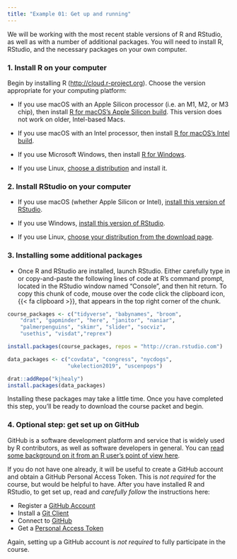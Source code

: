 ```yaml
---
title: "Example 01: Get up and running"
---
```


We will be working with the most recent stable versions of R and RStudio, as well as with a number of additional packages. You will need to install R, RStudio, and the necessary packages on your own computer.

### 1. Install R on your computer

Begin by installing R (<http://cloud.r-project.org>). Choose the version appropriate for your computing platform: 


- If you use macOS with an Apple Silicon processor (i.e. an M1, M2, or M3 chip), then install [R for macOS's Apple Silicon build](https://cran.r-project.org/bin/macosx/big-sur-arm64/base/R-4.3.2-arm64.pkg). This version does not work on older, Intel-based Macs.

- If you use macOS with an Intel processor, then install [R for macOS's Intel build](https://cran.r-project.org/bin/macosx/big-sur-x86_64/base/R-4.3.2-x86_64.pkg). 

- If you use Microsoft Windows, then install [R for Windows](https://cran.r-project.org/bin/windows/base/R-4.3.2-win.exe).

- If you use Linux, [choose a distribution](https://cloud.r-project.org/bin/linux/) and install it.

### 2. Install RStudio on your computer

- If you use macOS (whether Apple Silicon or Intel), [install this version of RStudio](https://download1.rstudio.org/electron/macos/RStudio-2023.12.0-369.dmg).

- If you use Windows, [install this version of RStudio](https://download1.rstudio.org/electron/windows/RStudio-2023.12.0-369.exe).

- If you use Linux, [choose your distribution from the download page](https://posit.co/download/rstudio-desktop/).

### 3. Installing some additional packages

- Once R and RStudio are installed, launch RStudio. Either carefully type in or copy-and-paste the following lines of code at R’s command prompt, located in the RStudio window named “Console”, and then hit return. To copy this chunk of code, mouse over the code click the clipboard icon, {{< fa clipboard >}}, that appears in the top right corner of the chunk.


```r

course_packages <- c("tidyverse", "babynames", "broom",
    "drat", "gapminder", "here", "janitor", "naniar", 
    "palmerpenguins", "skimr", "slider", "socviz",
    "usethis", "visdat","reprex")

install.packages(course_packages, repos = "http://cran.rstudio.com")

data_packages <- c("covdata", "congress", "nycdogs", 
                   "ukelection2019", "uscenpops")

drat::addRepo("kjhealy")
install.packages(data_packages)
```

Installing these packages may take a little time. Once you have completed this step, you'll be ready to download the course packet and begin.

### 4. Optional step: get set up on GitHub 

GitHub is a software development platform and service that is widely used by R contributors, as well as software developers in general. You can [read some background on it from an R user's point of view here](https://happygitwithr.com/big-picture.html).

If you do not have one already, it will be useful to create a GitHub account and obtain a GitHub Personal Access Token. This is _not required_ for the course, but would be helpful to have. After you have installed R and RStudio, to get set up, read and _carefully follow_ the instructions here:

- Register a [GitHub Account](https://happygitwithr.com/github-acct.html)
- Install a [Git Client](https://happygitwithr.com/git-client.html)
- Connect to [GitHub](https://happygitwithr.com/push-pull-github.html)
- Get a [Personal Access Token](https://happygitwithr.com/credential-caching.html)

Again, setting up a GitHub account is _not required_ to fully participate in the course.


